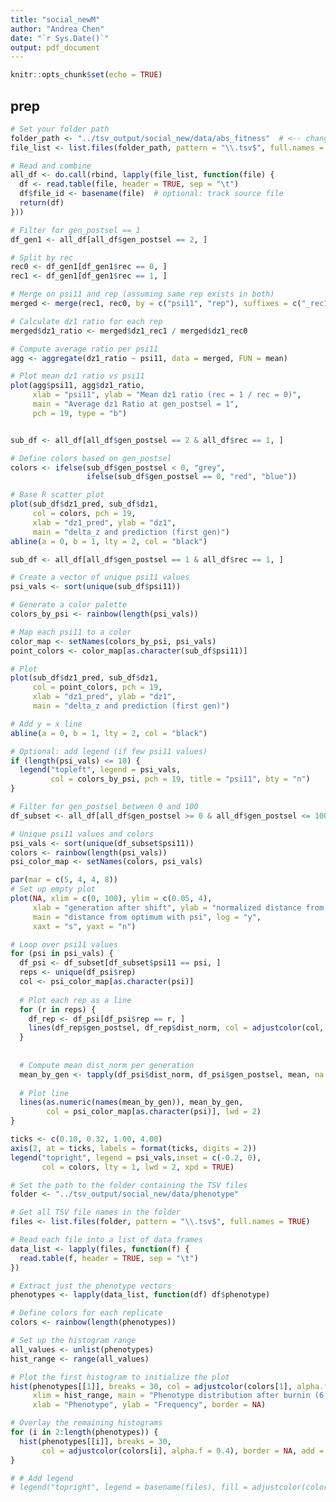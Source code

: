 ```yaml
---
title: "social_newM"
author: "Andrea Chen"
date: "`r Sys.Date()`"
output: pdf_document
---
```


```r
knitr::opts_chunk$set(echo = TRUE)
```

## prep
```r
# Set your folder path
folder_path <- "../tsv_output/social_new/data/abs_fitness"  # <-- change this
file_list <- list.files(folder_path, pattern = "\\.tsv$", full.names = TRUE)

# Read and combine
all_df <- do.call(rbind, lapply(file_list, function(file) {
  df <- read.table(file, header = TRUE, sep = "\t")
  df$file_id <- basename(file)  # optional: track source file
  return(df)
}))

```


```r
# Filter for gen_postsel == 1
df_gen1 <- all_df[all_df$gen_postsel == 2, ]

# Split by rec
rec0 <- df_gen1[df_gen1$rec == 0, ]
rec1 <- df_gen1[df_gen1$rec == 1, ]

# Merge on psi11 and rep (assuming same rep exists in both)
merged <- merge(rec1, rec0, by = c("psi11", "rep"), suffixes = c("_rec1", "_rec0"))

# Calculate dz1 ratio for each rep
merged$dz1_ratio <- merged$dz1_rec1 / merged$dz1_rec0

# Compute average ratio per psi11
agg <- aggregate(dz1_ratio ~ psi11, data = merged, FUN = mean)

# Plot mean dz1 ratio vs psi11
plot(agg$psi11, agg$dz1_ratio,
     xlab = "psi11", ylab = "Mean dz1 ratio (rec = 1 / rec = 0)",
     main = "Average dz1 Ratio at gen_postsel = 1",
     pch = 19, type = "b")



```

```r
sub_df <- all_df[all_df$gen_postsel == 2 & all_df$rec == 1, ]

# Define colors based on gen_postsel
colors <- ifelse(sub_df$gen_postsel < 0, "grey",
                 ifelse(sub_df$gen_postsel == 0, "red", "blue"))

# Base R scatter plot
plot(sub_df$dz1_pred, sub_df$dz1,
     col = colors, pch = 19,
     xlab = "dz1_pred", ylab = "dz1",
     main = "delta_z and prediction (first gen)")
abline(a = 0, b = 1, lty = 2, col = "black")
```

```r
sub_df <- all_df[all_df$gen_postsel == 1 & all_df$rec == 1, ]

# Create a vector of unique psi11 values
psi_vals <- sort(unique(sub_df$psi11))

# Generate a color palette
colors_by_psi <- rainbow(length(psi_vals))

# Map each psi11 to a color
color_map <- setNames(colors_by_psi, psi_vals)
point_colors <- color_map[as.character(sub_df$psi11)]

# Plot
plot(sub_df$dz1_pred, sub_df$dz1,
     col = point_colors, pch = 19,
     xlab = "dz1_pred", ylab = "dz1",
     main = "delta_z and prediction (first gen)")

# Add y = x line
abline(a = 0, b = 1, lty = 2, col = "black")

# Optional: add legend (if few psi11 values)
if (length(psi_vals) <= 10) {
  legend("topleft", legend = psi_vals,
         col = colors_by_psi, pch = 19, title = "psi11", bty = "n")
}

```

```r
# Filter for gen_postsel between 0 and 100
df_subset <- all_df[all_df$gen_postsel >= 0 & all_df$gen_postsel <= 100 & all_df$rec==1, ]

# Unique psi11 values and colors
psi_vals <- sort(unique(df_subset$psi11))
colors <- rainbow(length(psi_vals))
psi_color_map <- setNames(colors, psi_vals)

par(mar = c(5, 4, 4, 8))
# Set up empty plot
plot(NA, xlim = c(0, 100), ylim = c(0.05, 4),
     xlab = "generation after shift", ylab = "normalized distance from z_mean to optimum",
     main = "distance from optimum with psi", log = "y",
     xaxt = "s", yaxt = "n")

# Loop over psi11 values
for (psi in psi_vals) {
  df_psi <- df_subset[df_subset$psi11 == psi, ]
  reps <- unique(df_psi$rep)
  col <- psi_color_map[as.character(psi)]
  
  # Plot each rep as a line
  for (r in reps) {
    df_rep <- df_psi[df_psi$rep == r, ]
    lines(df_rep$gen_postsel, df_rep$dist_norm, col = adjustcolor(col, alpha.f = 0.2))
  }
  
  
  # Compute mean dist_norm per generation
  mean_by_gen <- tapply(df_psi$dist_norm, df_psi$gen_postsel, mean, na.rm = TRUE)
  
  # Plot line
  lines(as.numeric(names(mean_by_gen)), mean_by_gen,
        col = psi_color_map[as.character(psi)], lwd = 2)
}

ticks <- c(0.10, 0.32, 1.00, 4.00)
axis(2, at = ticks, labels = format(ticks, digits = 2))
legend("topright", legend = psi_vals,inset = c(-0.2, 0),
       col = colors, lty = 1, lwd = 2, xpd = TRUE)
```

```r
# Set the path to the folder containing the TSV files
folder <- "../tsv_output/social_new/data/phenotype"

# Get all TSV file names in the folder
files <- list.files(folder, pattern = "\\.tsv$", full.names = TRUE)

# Read each file into a list of data frames
data_list <- lapply(files, function(f) {
  read.table(f, header = TRUE, sep = "\t")
})

# Extract just the phenotype vectors
phenotypes <- lapply(data_list, function(df) df$phenotype)
```

```r
# Define colors for each replicate
colors <- rainbow(length(phenotypes))

# Set up the histogram range
all_values <- unlist(phenotypes)
hist_range <- range(all_values)

# Plot the first histogram to initialize the plot
hist(phenotypes[[1]], breaks = 30, col = adjustcolor(colors[1], alpha.f = 0.4),
     xlim = hist_range, main = "Phenotype distribution after burnin (6 rep)",
     xlab = "Phenotype", ylab = "Frequency", border = NA)

# Overlay the remaining histograms
for (i in 2:length(phenotypes)) {
  hist(phenotypes[[i]], breaks = 30,
       col = adjustcolor(colors[i], alpha.f = 0.4), border = NA, add = TRUE)
}

# # Add legend
# legend("topright", legend = basename(files), fill = adjustcolor(colors, alpha.f = 0.4), border = NA)

```


